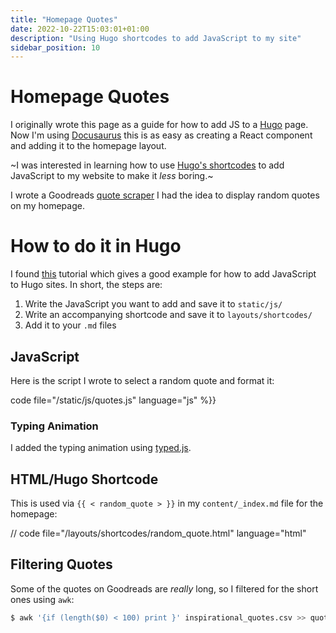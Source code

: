 ```yaml
---
title: "Homepage Quotes"
date: 2022-10-22T15:03:01+01:00
description: "Using Hugo shortcodes to add JavaScript to my site"
sidebar_position: 10
---
```



# Homepage Quotes

I originally wrote this page as a guide for how to add JS to a [Hugo](https://gohugo.io) page. Now I'm using [Docusaurus](https://docusaurus.io) this is as easy as creating a React component and adding it to the homepage layout.

~I was interested in learning how to use [Hugo's shortcodes](https://gohugo.io/content-management/shortcodes/) to add JavaScript to my website to make it *less* boring.~

I wrote a Goodreads [quote scraper](/projects/Programming/quote_scraper) I had the idea to display random quotes on my homepage.

<RandomQuote></RandomQuote>

# How to do it in Hugo

I found [this](https://cborchers.com/2020/12/08/how-to-include-javascript-in-your-hugo-website-or-blog-for-cool-applications/) tutorial which gives a good example for how to add JavaScript to Hugo sites. In short, the steps are:

1. Write the JavaScript you want to add and save it to `static/js/`
2. Write an accompanying shortcode and save it to `layouts/shortcodes/`
3. Add it to your `.md` files

## JavaScript

Here is the script I wrote to select a random quote and format it:

code file="/static/js/quotes.js" language="js" %}}

### Typing Animation

I added the typing animation using [typed.js](https://github.com/mattboldt/typed.js/).


## HTML/Hugo Shortcode

This is used via `{{ < random_quote > }}` in my `content/_index.md` file for the homepage:

// code file="/layouts/shortcodes/random_quote.html" language="html"


## Filtering Quotes

Some of the quotes on Goodreads are *really* long, so I filtered for the short ones using `awk`:

```bash
$ awk '{if (length($0) < 100) print }' inspirational_quotes.csv >> quotes.csv
```

